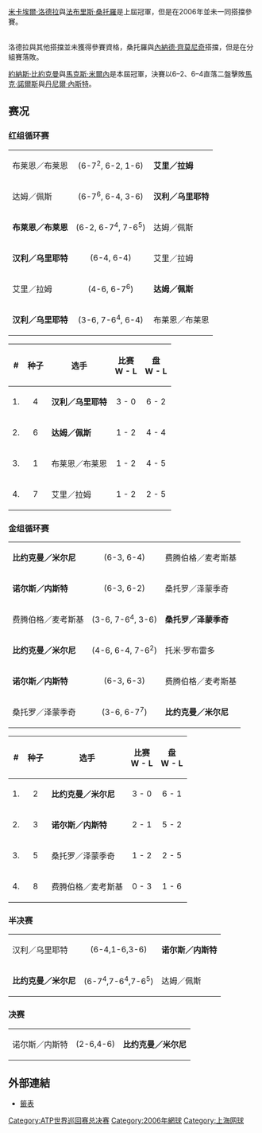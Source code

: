 {{TennisEvents2|2006|网球大师杯赛||
 | defchamp  = {{flagicon|FRA}} [[米卡埃爾·洛德拉|米卡埃爾·洛德拉]]<br />{{flagicon|FRA}} [[法布里斯·桑托羅|法布里斯·桑托羅]]
 | champ  = {{flagicon|SWE}} [[約納斯·比約克曼|約納斯·比約克曼]]<br />{{flagicon|BLR}} [[馬克斯·米爾內|馬克斯·米爾內]]
 | runner = {{flagicon|BAH}} [[馬克·諾爾斯|馬克·諾爾斯]]<br />{{flagicon|CAN}} [[丹尼爾·內斯特|丹尼爾·內斯特]]
 | score  = 6–2、6–4
}}
{{main|2006年网球大师杯赛}}

[[米卡埃爾·洛德拉|米卡埃爾·洛德拉]]與[[法布里斯·桑托羅|法布里斯·桑托羅]]是上屆冠軍，但是在2006年並未一同搭擋參賽。

<br />洛德拉與其他搭擋並未獲得參賽資格，桑托羅與[[內納德·齊莫尼奇|內納德·齊莫尼奇]]搭擋，但是在分組賽落敗。

[[約納斯·比約克曼|約納斯·比約克曼]]與[[馬克斯·米爾內|馬克斯·米爾內]]是本屆冠軍，決賽以6–2、6–4直落二盤擊敗[[馬克·諾爾斯|馬克·諾爾斯]]與[[丹尼爾·內斯特|丹尼爾·內斯特]]。

== 赛况 ==
=== 红组循环赛 ===
{| 
|-
| 布莱恩／布莱恩
| align="center"|(6-7<sup>2</sup>, 6-2, 1-6)
| '''艾里／拉姆'''
|-
| 达姆／佩斯
| align="center"|(6-7<sup>6</sup>, 6-4, 3-6)
| '''汉利／乌里耶特'''
|- 
| '''布莱恩／布莱恩'''
| align="center"|(6-2, 6-7<sup>4</sup>, 7-6<sup>5</sup>)
| 达姆／佩斯
|-
| '''汉利／乌里耶特'''
| align="center"|(6-4, 6-4)
| 艾里／拉姆
|-
| 艾里／拉姆
| align="center"|(4-6, 6-7<sup>6</sup>)
| '''达姆／佩斯'''
|-
| '''汉利／乌里耶特'''
| align="center"|(3-6, 7-6<sup>4</sup>, 6-4)
| 布莱恩／布莱恩
|}

{| class="wikitable" width=50%
|- bgcolor="#FF0000"
! # !! 种子 !! 选手 !! 比赛<br />W - L !! 盘<br />W - L
|-
| 1.
| align="center"|4
| '''汉利／乌里耶特'''
| align="center"|3 - 0
| align="center"|6 - 2
|-
| 2.
| align="center"|6
| '''达姆／佩斯'''
| align="center"|1 - 2
| align="center"|4 - 4
|-
| 3.
| align="center"|1
| 布莱恩／布莱恩
| align="center"|1 - 2
| align="center"|4 - 5
|-
| 4.
| align="center"|7
| 艾里／拉姆
| align="center"|1 - 2
| align="center"|2 - 5
|}

=== 金组循环赛 ===
{| 
|-
| '''比约克曼／米尔尼'''
| align="center"|(6-3, 6-4)
| 费腾伯格／麦考斯基
|-
| '''诺尔斯／内斯特'''
| align="center"|(6-3, 6-2)
| 桑托罗／泽蒙季奇
|-
| 费腾伯格／麦考斯基
| align="center"| (3-6, 7-6<sup>4</sup>, 3-6)
| '''桑托罗／泽蒙季奇'''
|- 
| '''比约克曼／米尔尼'''
| align="center"| (4-6, 6-4, 7-6<sup>2</sup>)
| 托米·罗布雷多
|-
| '''诺尔斯／内斯特'''
| align="center"|(6-3, 6-3)
| 费腾伯格／麦考斯基
|-
| 桑托罗／泽蒙季奇
| align="center"|(3-6, 6-7<sup>7</sup>)
| '''比约克曼／米尔尼'''
|}

{| class="wikitable" width=50%
|- bgcolor="#FF0000"
! # !! 种子 !! 选手 !! 比赛<br />W - L !! 盘<br />W - L
|-
| 1.
| align="center"|2
| '''比约克曼／米尔尼'''
| align="center"|3 - 0
| align="center"|6 - 1
|-
| 2.
| align="center"|3
| '''诺尔斯／内斯特''' 
| align="center"|2 - 1
| align="center"|5 - 2
|-
| 3.
| align="center"|5
| 桑托罗／泽蒙季奇
| align="center"|1 - 2
| align="center"|2 - 5
|-
| 4.
| align="center"|8
| 费腾伯格／麦考斯基
| align="center"|0 - 3
| align="center"|1 - 6
|}

=== 半决赛 ===

{| 
|-
| 汉利／乌里耶特
| align="center"| (6-4,1-6,3-6)
| '''诺尔斯／内斯特'''
|-
| '''比约克曼／米尔尼'''
| align="center"| (6-7<sup>4</sup>,7-6<sup>4</sup>,7-6<sup>5</sup>)
| 达姆／佩斯
|}

=== 决赛 ===
{| 
|-
| 诺尔斯／内斯特
| align="center"| (2-6,4-6)
| '''比约克曼／米尔尼'''
|}

== 外部連結 ==
*[http://www.atptennis.com/posting/2006/605/mdd.pdf 籤表]{{dead link|date=十一月 2017 |bot=InternetArchiveBot }}

[[Category:ATP世界巡回赛总决赛|Category:ATP世界巡回赛总决赛]]
[[Category:2006年網球|Category:2006年網球]]
[[Category:上海网球|Category:上海网球]]